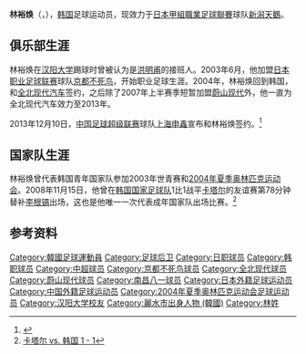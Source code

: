 {{noteta|G1=足球|G2=JLeague}}
{{infobox Football biography
| playername     = 林裕焕<br>임유환
| fullname       = 임유환<br>Lim You-Hwan
| image          = 
| dateofbirth    = {{birth date and age|1983|12|2|df=y}}
| cityofbirth    = [[全罗南道|全罗南道]][[丽水市_(韩国)|丽水市]]
| countryofbirth = [[韩国|韩国]]
| height         = {{height|m=1.85}}
| currentclub    = [[新潟天鵝|新潟天鵝]]
| clubnumber     = 
| position       = [[后卫_(足球)|右后卫]]/[[中场|中场]]
| youthyears1    = 
| youthclubs1    = [[汉阳大学|汉阳大学]]
| years1 = 2003        | clubs1 = [[京都不死鸟|京都不死鸟]]   | caps1 = 13 | goals1 = 0
| years2 = 2004–2006  | clubs2 = [[全北现代汽车足球俱乐部|全北现代汽车]] | caps2 = 25  | goals2 = 2
| years3 = 2007         | clubs3 = [[蔚山现代足球俱乐部|蔚山现代]] | caps3 = 8   | goals3 = 0
| years4 = 2007–2013  | clubs4 = [[全北现代汽车足球俱乐部|全北现代汽车]] | caps4 = 108  | goals4 = 9
| years5 = 2014–2015      | clubs5 = [[上海申鑫足球俱乐部|上海申鑫]] | caps5 = 36   | goals5 = 1
| years6 = 2015-      | clubs6 = [[新潟天鵝|新潟天鵝]] | caps6 =   | goals6 = 
| nationalyears1 = 2000–2003 | nationalteam1  = [[韩国20岁以下国家足球队|韩国U-20]] 
| nationalcaps1  = 16 | nationalgoals1 = 0
| nationalyears2 = 2003–2004 | nationalteam2  = [[韩国23岁以下国家足球队|韩国U-23]] 
| nationalcaps2  =  7 | nationalgoals2 = 0
| nationalyears3 = 2008     | nationalteam3  = [[韩国国家足球队|韩国]] 
| nationalcaps3  =  1 | nationalgoals3 = 0
| pcupdate       = 2015年7月13日
| ntupdate       = 2013年12月11日
}}
{{Infobox Korean name|hangul=임유환|hanja=林裕煥|rr=Im Yu-hwan|mr=Im Yu-hwan }}
'''林裕焕'''（{{lang|ko|임유환}}，{{bd|1983年|12月2日|||Lim, You-Hwan}}），[[韩国|韩国]]足球运动员，现效力于[[日本甲組職業足球聯賽|日本甲組職業足球聯賽]]球队[[新潟天鵝|新潟天鵝]]。

== 俱乐部生涯 ==
林裕焕在[[汉阳大学|汉阳大学]]踢球时曾被认为是[[洪明甫|洪明甫]]的接班人。2003年6月，他加盟[[日本职业足球联赛|日本职业足球联赛]]球队[[京都不死鸟|京都不死鸟]]，开始职业足球生涯。2004年，林裕焕回到韩国，和[[全北现代汽车足球俱乐部|全北现代汽车]]签约，之后除了2007年上半赛季短暂加盟[[蔚山现代足球俱乐部|蔚山现代]]外，他一直为全北现代汽车效力至2013年。

2013年12月10日，[[中国足球超级联赛|中国足球超级联赛]]球队[[上海申鑫足球俱乐部|上海申鑫]]宣布和林裕焕签约。<ref>{{Cite web |url=http://sports.sina.com.cn/j/2013-12-10/21296927165.shtml |title=上海申鑫官方宣布签约全北后卫 曾入选韩国国字号 |access-date=2013-12-11 |archive-date=2020-08-07 |archive-url=https://web.archive.org/web/20200807171650/http://sports.sina.com.cn/j/2013-12-10/21296927165.shtml |dead-url=no }}</ref>

== 国家队生涯 ==
林裕焕曾代表韩国青年国家队参加2003年世青赛和[[2004年夏季奥林匹克运动会足球比赛|2004年夏季奥林匹克运动会]]。2008年11月15日，他曾在[[韩国国家足球队|韩国国家足球队]]1比1战平[[卡塔尔国家足球队|卡塔尔]]的友谊赛第78分钟替补[[李根镐|李根镐]]出场，这也是他唯一一次代表成年国家队出场比赛。<ref>[http://cn.soccerway.com/matches/2008/11/14/world/friendlies/qatar/korea-republic/722504/ 卡塔尔 vs. 韩国  1 - 1]</ref>

== 参考资料 ==
{{reflist}}

{{2014年中超分类名单上海申鑫}}
{{2015年中超分类名单上海申鑫}}

{{DEFAULTSORT:Lim, You-Hwan}}
[[Category:韓國足球運動員|Category:韓國足球運動員]]
[[Category:足球后卫|Category:足球后卫]]
[[Category:日职球员|Category:日职球员]]
[[Category:韩职球员|Category:韩职球员]]
[[Category:中超球员|Category:中超球员]]
[[Category:京都不死鸟球员|Category:京都不死鸟球员]]
[[Category:全北现代球员|Category:全北现代球员]]
[[Category:蔚山现代球员|Category:蔚山现代球员]]
[[Category:南昌八一球员|Category:南昌八一球员]]
[[Category:日本外籍足球运动员|Category:日本外籍足球运动员]]
[[Category:中国外籍足球运动员|Category:中国外籍足球运动员]]
[[Category:2004年夏季奥林匹克运动会足球运动员|Category:2004年夏季奥林匹克运动会足球运动员]]
[[Category:汉阳大学校友|Category:汉阳大学校友]]
[[Category:麗水市出身人物_(韓國)|Category:麗水市出身人物 (韓國)]]
[[Category:林姓|Category:林姓]]